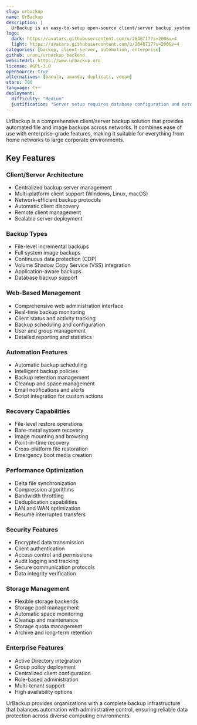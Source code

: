 ```yaml
---
slug: urbackup
name: UrBackup
description: |
  UrBackup is an easy-to-setup open-source client/server backup system with web interface that provides automated file and image backups for Windows, Linux, and macOS.
logo:
  dark: https://avatars.githubusercontent.com/u/2648717?s=200&v=4
  light: https://avatars.githubusercontent.com/u/2648717?s=200&v=4
categories: [backup, client-server, automation, enterprise]
github: uroni/urbackup_backend
websiteUrl: https://www.urbackup.org
license: AGPL-3.0
openSource: true
alternatives: [bacula, amanda, duplicati, veeam]
stars: 700
language: C++
deployment:
  difficulty: "Medium"
  justification: "Server setup requires database configuration and network planning. Client deployment is straightforward, but proper configuration for enterprise environments needs careful planning."
---
```


UrBackup is a comprehensive client/server backup solution that provides automated file and image backups across networks. It combines ease of use with enterprise-grade features, making it suitable for everything from home networks to large corporate environments.

## Key Features

### Client/Server Architecture

- Centralized backup server management
- Multi-platform client support (Windows, Linux, macOS)
- Network-efficient backup protocols
- Automatic client discovery
- Remote client management
- Scalable server deployment

### Backup Types

- File-level incremental backups
- Full system image backups
- Continuous data protection (CDP)
- Volume Shadow Copy Service (VSS) integration
- Application-aware backups
- Database backup support

### Web-Based Management

- Comprehensive web administration interface
- Real-time backup monitoring
- Client status and activity tracking
- Backup scheduling and configuration
- User and group management
- Detailed reporting and statistics

### Automation Features

- Automatic backup scheduling
- Intelligent backup policies
- Backup retention management
- Cleanup and space management
- Email notifications and alerts
- Script integration for custom actions

### Recovery Capabilities

- File-level restore operations
- Bare-metal system recovery
- Image mounting and browsing
- Point-in-time recovery
- Cross-platform file restoration
- Emergency boot media creation

### Performance Optimization

- Delta file synchronization
- Compression algorithms
- Bandwidth throttling
- Deduplication capabilities
- LAN and WAN optimization
- Resume interrupted transfers

### Security Features

- Encrypted data transmission
- Client authentication
- Access control and permissions
- Audit logging and tracking
- Secure communication protocols
- Data integrity verification

### Storage Management

- Flexible storage backends
- Storage pool management
- Automatic space monitoring
- Cleanup and maintenance
- Storage quota management
- Archive and long-term retention

### Enterprise Features

- Active Directory integration
- Group policy deployment
- Centralized client configuration
- Role-based administration
- Multi-tenant support
- High availability options

UrBackup provides organizations with a complete backup infrastructure that balances automation with administrative control, ensuring reliable data protection across diverse computing environments.